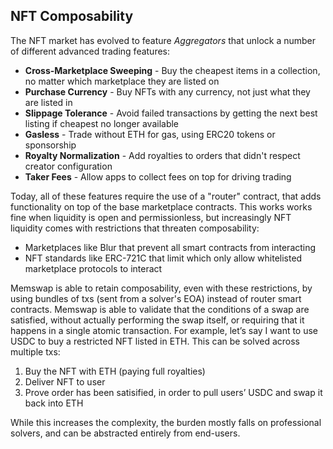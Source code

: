 ## NFT Composability

The NFT market has evolved to feature _Aggregators_ that unlock a number of different advanced trading features:

- **Cross-Marketplace Sweeping** - Buy the cheapest items in a collection, no matter which marketplace they are listed on
- **Purchase Currency** - Buy NFTs with any currency, not just what they are listed in
- **Slippage Tolerance** - Avoid failed transactions by getting the next best listing if cheapest no longer available
- **Gasless** - Trade without ETH for gas, using ERC20 tokens or sponsorship
- **Royalty Normalization** - Add royalties to orders that didn't respect creator configuration
- **Taker Fees** - Allow apps to collect fees on top for driving trading

Today, all of these features require the use of a "router" contract, that adds functionality on top of the base marketplace contracts. This works works fine when liquidity is open and permissionless, but increasingly NFT liquidity comes with restrictions that threaten composability:

- Marketplaces like Blur that prevent all smart contracts from interacting
- NFT standards like ERC-721C that limit which only allow whitelisted marketplace protocols to interact

Memswap is able to retain composability, even with these restrictions, by using bundles of txs (sent from a solver's EOA) instead of router smart contracts. Memswap is able to validate that the conditions of a swap are satisfied, without actually performing the swap itself, or requiring that it happens in a single atomic transaction. For example, let’s say I want to use USDC to buy a restricted NFT listed in ETH. This can be solved across multiple txs:

1. Buy the NFT with ETH (paying full royalties)
2. Deliver NFT to user
3. Prove order has been satisified, in order to pull users’ USDC and swap it back into ETH

While this increases the complexity, the burden mostly falls on professional solvers, and can be abstracted entirely from end-users.
